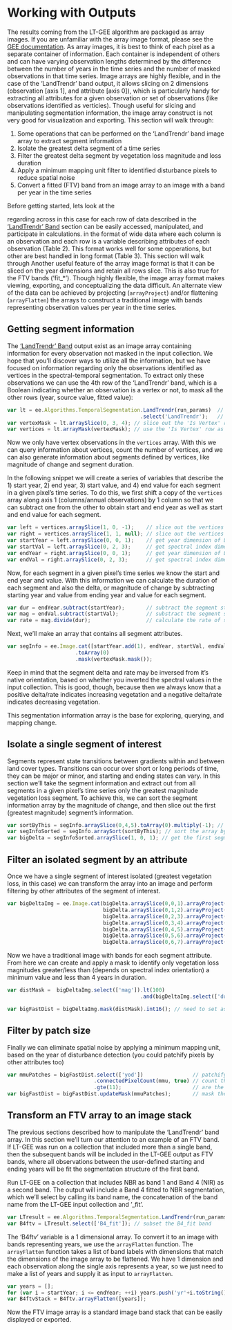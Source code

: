 # Working with Outputs

The results coming from the LT-GEE algorithm are packaged as array images. If you are unfamiliar with the array image format, please see the [GEE documentation](https://developers.google.com/earth-engine/arrays_intro). As array images, it is best to think of each pixel as a separate container of information. Each container is independent of others and can have varying observation lengths determined by the difference between the number of years in the time series and the number of masked observations in that time series. Image arrays are highly flexible, and in the case of the 'LandTrendr' band output, it allows slicing on 2 dimensions (observation [axis 1], and attribute [axis 0]), which is particularly handy for extracting all attributes for a given observation or set of observations (like observations identified as verticies). Though useful for slicing and manipulating segmentation information, the image array construct is not very good for visualization and exporting. This section will walk through:
  
1. Some operations that can be performed on the 'LandTrendr' band image array to extract segment information
2. Isolate the greatest delta segment of a time series
3. Filter the greatest delta segment by vegetation loss magnitude and loss duration 
4. Apply a minimum mapping unit filter to identified disturbance pixels to reduce spatial noise 
5. Convert a fitted (FTV) band from an image array to an image with a band per year in the time series

Before getting started, lets look at the 


regarding across  in this case for each row of data described in the ['LandTrendr' Band](./lt-gee-outputs.html#landtrendr-band) section can be easily accessed, manipulated, and participate in calculations.  in the format of wide data where each column is an observation and each row is a variable describing attributes of each observation (Table 2). This format works well for some opperations, but other are best handled in long format (Table 3). This section will walk through   Another useful feature of the array image format is that it can be sliced on the year dimensions and retain all rows slice.   This is also true for the FTV bands ('fit_*'). Though highly flexible, the image array format makes viewing, exporting, and conceptualizing the data difficult. An alternate view of the data can be achieved by projecting (`arrayProject`) and/or flattening (`arrayFlatten`) the arrays to construct a traditional image with bands representing observation values per year in the time series.
  
## Getting segment information
  
The ['LandTrendr' Band](./lt-gee-outputs.html#landtrendr-band) output exist as an image array containing information for every observation not masked in the input collection. We hope that you'll discover ways to utilize all the information, but we have focused on information regarding only the observations identified as vertices in the spectral-temporal segmentation. To extract only these observations we can use the 4th row of the 'LandTrendr' band, which is a Boolean indicating whether an observation is a vertex or not, to mask all the other rows (year, source value, fitted value):
    
```javascript
var lt = ee.Algorithms.TemporalSegmentation.LandTrendr(run_params)  // run LandTrendr spectral temporal segmentation algorithm
                                           .select('LandTrendr');   // select the LandTrendr band
var vertexMask = lt.arraySlice(0, 3, 4); // slice out the 'Is Vertex' row - yes(1)/no(0)
var vertices = lt.arrayMask(vertexMask); // use the 'Is Vertex' row as a mask for all rows
```
    
Now we only have vertex observations in the `vertices` array. With this we can query information about vertices, count the number of vertices, and we can also generate information about segments defined by vertices, like magnitude of change and segment duration. 
    
In the following snippet we will create a series of variables that describe the 1) start year, 2) end year, 3) start value, and 4) end value for each segment in a given pixel's time series. To do this, we first shift a copy of the `vertices` array along axis 1 (columns/annual observations) by 1 column so that we can subtract one from the other to obtain start and end year as well as start and end value for each segment.  

```javascript
var left = vertices.arraySlice(1, 0, -1);    // slice out the vertices as the start of segments
var right = vertices.arraySlice(1, 1, null); // slice out the vertices as the end of segments
var startYear = left.arraySlice(0, 0, 1);    // get year dimension of LT data from the segment start vertices
var startVal = left.arraySlice(0, 2, 3);     // get spectral index dimension of LT data from the segment start vertices
var endYear = right.arraySlice(0, 0, 1);     // get year dimension of LT data from the segment end vertices 
var endVal = right.arraySlice(0, 2, 3);      // get spectral index dimension of LT data from the segment end vertices
```

Now, for each segment in a given pixel's time series we know the start and end year and value. With this information we can calculate the duration of each segment and also the delta, or magnitude of change by subtracting starting year and value from ending year and value for each segment.

```javascript
var dur = endYear.subtract(startYear);       // subtract the segment start year from the segment end year to calculate the duration of segments 
var mag = endVal.subtract(startVal);         // substract the segment start index value from the segment end index value to calculate the delta of segments
var rate = mag.divide(dur);                  // calculate the rate of spectral change
```

Next, we'll make an array that contains all segment attributes. 

```javascript
var segInfo = ee.Image.cat([startYear.add(1), endYear, startVal, endVal, mag, dur, rate])
                      .toArray(0)
                      .mask(vertexMask.mask());
```

Keep in mind that the segment delta and rate may be inversed from it's native orientation, based on whether you inverted the spectral values in the input collection. This is good, though, because then we always know that a positive delta/rate indicates increasing vegetation and a negative delta/rate indicates decreasing vegetation.

This segmentation information array is the base for exploring, querying, and mapping change.

## Isolate a single segment of interest

Segments represent state transitions between gradients within and between land cover types. Transitions can occur over short or long periods of time, they can be major or minor, and starting and ending states can vary. In this section we'll take the segment information and extract out from all segments in a given pixel's time series only the greatest magnitude vegetation loss segment. To achieve this, we can sort the segment information array by the magnitude of change, and then slice out the first (greatest magnitude) segment's information.

```javascript
var sortByThis = segInfo.arraySlice(0,4,5).toArray(0).multiply(-1); // need to flip the delta here, since arraySort is working by ascending order
var segInfoSorted = segInfo.arraySort(sortByThis); // sort the array by magnitude
var bigDelta = segInfoSorted.arraySlice(1, 0, 1); // get the first segment in the sorted array (greatest magnitude vegetation loss segment)
```

## Filter an isolated segment by an attribute

Once we have a single segment of interest isolated (greatest vegetation loss, in this case) we can transform the array into an image and perform filtering by other attributes of the segment of interest.

```javascript
var bigDeltaImg = ee.Image.cat(bigDelta.arraySlice(0,0,1).arrayProject([1]).arrayFlatten([['yod']]),
                               bigDelta.arraySlice(0,1,2).arrayProject([1]).arrayFlatten([['endYr']]),
                               bigDelta.arraySlice(0,2,3).arrayProject([1]).arrayFlatten([['startVal']]).multiply(distDir),
                               bigDelta.arraySlice(0,3,4).arrayProject([1]).arrayFlatten([['endVal']]).multiply(distDir),
                               bigDelta.arraySlice(0,4,5).arrayProject([1]).arrayFlatten([['mag']]).multiply(distDir),
                               bigDelta.arraySlice(0,5,6).arrayProject([1]).arrayFlatten([['dur']]),
                               bigDelta.arraySlice(0,6,7).arrayProject([1]).arrayFlatten([['rate']]).multiply(distDir));
```

Now we have a traditional image with bands for each segment attribute. From here we can create and apply a mask to identify only vegetation loss magnitudes greater/less than (depends on spectral index orientation) a minimum value and less than 4 years in duration.

```javascript
var distMask =  bigDeltaImg.select(['mag']).lt(100)
                                           .and(bigDeltaImg.select(['dur']).lt(4));

var bigFastDist = bigDeltaImg.mask(distMask).int16(); // need to set as int16 bit to use connectedPixelCount for minimum mapping unit filter
```

## Filter by patch size

Finally we can eliminate spatial noise by applying a minimum mapping unit, based on the year of disturbance detection (you could patchify pixels by other attributes too)

```javascript
var mmuPatches = bigFastDist.select(['yod'])                // patchify based on disturbances having the same year of detection
                            .connectedPixelCount(mmu, true) // count the number of pixel in a candidate patch
                            .gte(11);                       // are the the number of pixels per candidate patch greater than user-defined minimum mapping unit?
var bigFastDist = bigFastDist.updateMask(mmuPatches);       // mask the pixels/patches that are less than minimum mapping unit
```

## Transform an FTV array to an image stack

The previous sections described how to manipulate the 'LandTrendr' band array. In this section we'll turn our attention to an example of an FTV band. If LT-GEE was run on a collection that included more than a single band, then the subsequent bands will be included in the LT-GEE output as FTV bands, where all observations between the user-defined starting and ending years will be fit the segmentation structure of the first band.  

Run LT-GEE on a collection that includes NBR as band 1 and Band 4 (NIR) as a second band. The output will include a Band 4 fitted to NBR segmentation, which we'll select by calling its band name, the concatenation of the band name from the LT-GEE input collection and '_fit'. 

```javascript
var LTresult = ee.Algorithms.TemporalSegmentation.LandTrendr(run_params); // run LT-GEE
var B4ftv = LTresult.select(['B4_fit']); // subset the B4_fit band
```

The 'B4ftv' variable is a 1 dimensional array. To convert it to an image with bands representing years, we use the `arrayFlatten` function. The `arrayFlatten` function takes a list of band labels with dimensions that match the dimensions of the image array to be flattened. We have 1 dimension and each observation along the single axis represents a year, so we just need to make a list of years and supply it as input to `arrayFlatten`.  

```javascript
var years = [];                                                           // make an empty array to hold year band names
for (var i = startYear; i <= endYear; ++i) years.push('yr'+i.toString()); // fill the array with years from the startYear to the endYear and convert them to string
var B4ftvStack = B4ftv.arrayFlatten([years]);                             // flatten this out into bands, assigning the year as the band name
```

Now the FTV image array is a standard image band stack that can be easily displayed or exported.

